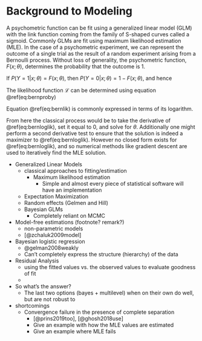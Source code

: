 # Background to Modeling {#background}

A psychometric function can be fit using a generalized linear model (GLM) with the link function coming from the family of S-shaped curves called a sigmoid. Commonly GLMs are fit using maximum likelihood estimation (MLE). In the case of a psychometric experiment, we can represent the outcome of a single trial as the result of a random experiment arising from a Bernoulli process. Without loss of generality, the psychometric function, $F(x; \theta)$, determines the probability that the outcome is 1.

\begin{equation}
  Y \sim \textrm{Bernoulli}(\pi)
  (\#eq:psyoutcome)
\end{equation}


\begin{equation}
  \pi = P(Y=1 \vert x; \theta) = F(x; \theta)
   (\#eq:bernprob1)
\end{equation}

If $P(Y=1 | x; \theta) = F(x;\theta)$, then $P(Y = 0 | x; \theta) = 1 - F(x;\theta)$, and hence 

\begin{equation}
  P(Y=y | x; \theta) = F(x;\theta)^y(1-F(x;\theta))^{1-y}
  (\#eq:bernproby)
\end{equation}

The likelihood function $\mathcal{L}$ can be determined using equation \@ref(eq:bernproby)

\begin{equation}
  \begin{split}
    \mathcal{L}(\theta | y, x) &= \prod_{i}^{N} P(y_i | x_i; \theta) \\
    &= \prod_{i}^{N}F(x_i;\theta)^{y_i}(1-F(x_i;\theta))^{1-y_i}
  \end{split}
  (\#eq:bernlik)
\end{equation}

Equation \@ref(eq:bernlik) is commonly expressed in terms of its logarithm.

\begin{equation}
  \ln \mathcal{L}(\theta | y, x) = \sum_{i}^{N} y_i \ln\left(F(x_i;\theta)\right) + (1-y_i) \ln\left(F(x_i;\theta))\right)
  (\#eq:bernloglik)
\end{equation}

From here the classical process would be to take the derivative of \@ref(eq:bernloglik), set it equal to $0$, and solve for $\theta$. Additionally one might perform a second derivative test to ensure that the solution is indeed a maximizer to \@ref(eq:bernloglik). However no closed form exists for \@ref(eq:bernloglik), and so numerical methods like gradient descent are used to iteratively find the MLE solution.

- Generalized Linear Models
  - classical approaches to fitting/estimation
    - Maximum likelihood estimation
      - Simple and almost every piece of statistical software will have an implementation
  - Expectation Maximization
  - Random effects (Gelmen and Hill)
  - Bayesian GLMs
    - Completely reliant on MCMC

- Model-free estimations (footnote? remark?)
  - non-parametric models
  - [@zchaluk2009model]

- Bayesian logistic regression
  - @gelman2008weakly
  - Can't completely express the structure (hierarchy) of the data

- Residual Analysis
  - using the fitted values vs. the observed values to evaluate goodness of fit
  - 

- So what's the answer?
  - The last two options (bayes + multilevel) when on their own do well, but are not robust to 
 
- shortcomings
  - Convergence failure in the presence of complete separation
    - [@prins2019too], [@ghosh2018use]
    - Give an example with how the MLE values are estimated
    - Give an example where MLE fails
